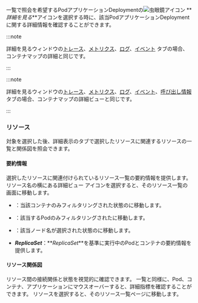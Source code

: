 一覧で照会を希望する<InDoc pages="resource-pod-list">Pod</InDoc><InDoc pages="resource-application-list">アプリケーション</InDoc><InDoc pages="deployment-list">Deployment</InDoc>の![虫眼鏡アイコン](/img/ic-search.svg) **_詳細を見る_**アイコンを選択する時に、該当<InDoc pages="resource-pod-list">Pod</InDoc><InDoc pages="resource-application-list">アプリケーション</InDoc><InDoc pages="deployment-list">Deployment</InDoc>に関する詳細情報を確認することができます。

<Xclude pages="resource-application-list">

:::note 

詳細を見るウィンドウの[トレース](container-map-trace)、[メトリクス](container-map-metrics)、[ログ](container-map-log)、[イベント](container-map-event) タブの場合、コンテナマップの詳細と同じです。

:::

</Xclude>

<InDoc pages="resource-application-list">

:::note 

詳細を見るウィンドウの[トレース](container-map-trace)、[メトリクス](container-map-metrics)、[ログ](container-map-log)、[イベント](container-map-event)、[呼び出し情報](container-map-call-information) タブの場合、コンテナマップの詳細ビューと同じです。

:::

</InDoc>

### リソース

対象を選択した後、詳細表示の<Cmdname sid="resource" className="uitext" />タブで選択したリソースに関連するリソースの一覧と関係図を照会できます。 

<InDoc pages="resource-pod-list">

<ImgLang img='k8s-pod-list-detail.png' desc='Pod 목록 상세 ' />

</InDoc>

<InDoc pages="resource-application-list">

<ImgLang img='k8s-app-list-detail.png' desc='Podリスト詳細' />

</InDoc>

<InDoc pages="deployment-list">

<ImgLang img='k8s-deployment-list-detail.png' desc='Deployment リスト詳細' />

</InDoc>

#### 要約情報

選択したリソースに関連付けられているリソース一覧の要約情報を提供します。 リソース名の横にある詳細ビュー アイコンを選択すると、そのリソース一覧の画面に移動します。 

- <Cmdname sid="container" className="uitext" />：当該コンテナのみフィルタリングされた状態の<Cmdname sid="container_list" className="uitext" />に移動します。

- <Cmdname sid="podName" className="uitext" />：該当するPodのみフィルタリングされた<Cmdname sid="podList" className="uitext" />に移動します。

- <Cmdname sid="node" className="uitext" />：該当ノード名が選択された状態の<Cmdname sid="node_detail" className="uitext" />に移動します。

- **_ReplicaSet_**：**_ReplicaSet_**を基準に実行中のPodとコンテナの要約情報を提供します。

#### リソース関係図

リソース間の接続関係と状態を視覚的に確認できます。 一覧と同様に、Pod、コンテナ、アプリケーションにマウスオーバーすると、詳細指標を確認することができます。 リソースを選択すると、そのリソース一覧ページに移動します。
